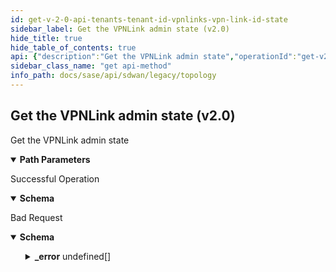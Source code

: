 ```yaml
---
id: get-v-2-0-api-tenants-tenant-id-vpnlinks-vpn-link-id-state
sidebar_label: Get the VPNLink admin state (v2.0)
hide_title: true
hide_table_of_contents: true
api: {"description":"Get the VPNLink admin state","operationId":"get-v2.0-api-tenants-tenant_id-vpnlinks-vpn_link_id-state","parameters":[{"description":"Tenant Id","in":"path","name":"tenant_id","required":true,"schema":{"description":"Tenant Id","type":"string"}},{"description":"VPN Link Id","in":"path","name":"vpn_link_id","required":true,"schema":{"description":"Vpn Link Id","type":"string"}}],"responses":{"200":{"content":{"application/json":{"schema":{"properties":{"al_id":{"description":"Al Id","type":"string"},"enabled":{"description":"Enabled","type":"boolean"},"id":{"description":"Id","type":"string"}}}}},"description":"Successful Operation"},"400":{"content":{"application/json":{"example":{"value":{"_error":[{"code":"VPL_NOT_FOUND"},{"code":"VPL_ACTION_INSUFFICIENT_VPE"}]}},"schema":{"properties":{"_error":{"items":{"properties":{"code":{"type":"string"},"message":{"type":"string"}}},"type":"array"}}}}},"description":"Bad Request"}},"tags":["Topology"],"method":"get","path":"/v2.0/api/tenants/{tenant_id}/vpnlinks/{vpn_link_id}/state","info":{"contact":{},"description":"List of APIs used to manage the network topology, WAN Overlays, VPN Links, and Secure Fabric Links.","title":"Topology","version":"Latest"},"postman":{"name":"Get the VPNLink admin state (v2.0)","description":{"content":"Get the VPNLink admin state","type":"text/plain"},"url":{"path":["v2.0","api","tenants",":tenant_id","vpnlinks",":vpn_link_id","state"],"host":["{{baseUrl}}"],"query":[],"variable":[{"disabled":false,"description":{"content":"(Required) Tenant Id","type":"text/plain"},"type":"any","value":"","key":"tenant_id"},{"disabled":false,"description":{"content":"(Required) VPN Link Id","type":"text/plain"},"type":"any","value":"","key":"vpn_link_id"}]},"header":[{"key":"Accept","value":"application/json"}],"method":"GET"}}
sidebar_class_name: "get api-method"
info_path: docs/sase/api/sdwan/legacy/topology
---
```



## Get the VPNLink admin state (v2.0)



Get the VPNLink admin state

<details style={{"marginBottom":"1rem"}} data-collapsed={false} open={true}><summary style={{}}><strong>Path Parameters</strong></summary><div><ul><ParamsItem className={"paramsItem"} param={{"description":"Tenant Id","in":"path","name":"tenant_id","required":true,"schema":{"description":"Tenant Id","type":"string"}}}></ParamsItem><ParamsItem className={"paramsItem"} param={{"description":"VPN Link Id","in":"path","name":"vpn_link_id","required":true,"schema":{"description":"Vpn Link Id","type":"string"}}}></ParamsItem></ul></div></details><div><ApiTabs><TabItem label={"200"} value={"200"}><div>

Successful Operation

</div><div><MimeTabs groupId={"mime-type"}><TabItem label={"application/json"} value={"application/json"}><SchemaTabs groupId={"schema-tabs"}><TabTtem label={"Schema"} value={"Schema"}><details style={{}} data-collapsed={false} open={true}><summary style={{"textAlign":"left"}}><strong>Schema</strong></summary><div style={{"textAlign":"left","marginLeft":"1rem"}}></div><ul style={{"marginLeft":"1rem"}}><SchemaItem collapsible={false} name={"al_id"} required={false} schemaDescription={"Al Id"} schemaName={"string"} qualifierMessage={undefined} defaultValue={undefined}></SchemaItem><SchemaItem collapsible={false} name={"enabled"} required={false} schemaDescription={"Enabled"} schemaName={"boolean"} qualifierMessage={undefined} defaultValue={undefined}></SchemaItem><SchemaItem collapsible={false} name={"id"} required={false} schemaDescription={"Id"} schemaName={"string"} qualifierMessage={undefined} defaultValue={undefined}></SchemaItem></ul></details></TabTtem></SchemaTabs></TabItem></MimeTabs></div></TabItem><TabItem label={"400"} value={"400"}><div>

Bad Request

</div><div><MimeTabs groupId={"mime-type"}><TabItem label={"application/json"} value={"application/json"}><SchemaTabs groupId={"schema-tabs"}><TabTtem label={"Schema"} value={"Schema"}><details style={{}} data-collapsed={false} open={true}><summary style={{"textAlign":"left"}}><strong>Schema</strong></summary><div style={{"textAlign":"left","marginLeft":"1rem"}}></div><ul style={{"marginLeft":"1rem"}}><SchemaItem collapsible={true} className={"schemaItem"}><details style={{}}><summary style={{}}><strong>_error</strong><span style={{"opacity":"0.6"}}> undefined[]</span></summary><div style={{"marginLeft":"1rem"}}><SchemaItem collapsible={false} name={"code"} required={false} schemaDescription={undefined} schemaName={"string"} qualifierMessage={undefined} defaultValue={undefined}></SchemaItem><SchemaItem collapsible={false} name={"message"} required={false} schemaDescription={undefined} schemaName={"string"} qualifierMessage={undefined} defaultValue={undefined}></SchemaItem></div></details></SchemaItem></ul></details></TabTtem><TabItem label={"Example"} value={"Example"}><ResponseSamples responseExample={"{\n  \"value\": {\n    \"_error\": [\n      {\n        \"code\": \"VPL_NOT_FOUND\"\n      },\n      {\n        \"code\": \"VPL_ACTION_INSUFFICIENT_VPE\"\n      }\n    ]\n  }\n}"}></ResponseSamples></TabItem></SchemaTabs></TabItem></MimeTabs></div></TabItem></ApiTabs></div>
      